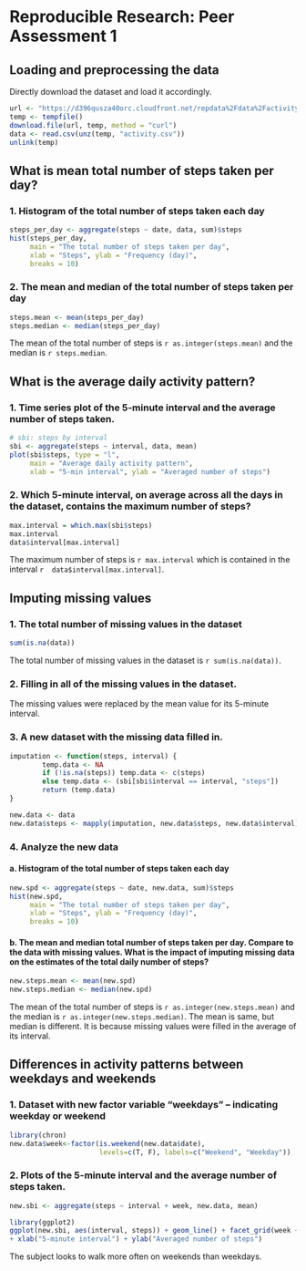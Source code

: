 # Reproducible Research: Peer Assessment 1


## Loading and preprocessing the data
Directly download the dataset and load it accordingly. 

```r
url <- "https://d396qusza40orc.cloudfront.net/repdata%2Fdata%2Factivity.zip"
temp <- tempfile()
download.file(url, temp, method = "curl")
data <- read.csv(unz(temp, "activity.csv"))
unlink(temp)
```

## What is mean total number of steps taken per day?
### 1. Histogram of the total number of steps taken each day

```r
steps_per_day <- aggregate(steps ~ date, data, sum)$steps
hist(steps_per_day,
     main = "The total number of steps taken per day",
     xlab = "Steps", ylab = "Frequency (day)",
     breaks = 10)
```

### 2. The mean and median of the total number of steps taken per day

```r
steps.mean <- mean(steps_per_day)
steps.median <- median(steps_per_day)
```

The mean of the total number of steps is `r as.integer(steps.mean)` and the median is `r steps.median`.


## What is the average daily activity pattern?
### 1. Time series plot of the 5-minute interval and the average number of steps taken.
```r
# sbi: steps by interval
sbi <- aggregate(steps ~ interval, data, mean)
plot(sbi$steps, type = "l",
     main = "Average daily activity pattern",
     xlab = "5-min interval", ylab = "Averaged number of steps")
```

### 2. Which 5-minute interval, on average across all the days in the dataset, contains the maximum number of steps?

```r
max.interval = which.max(sbi$steps)
max.interval
data$interval[max.interval]
```

The maximum number of steps is `r max.interval` which is contained in the interval `r  data$interval[max.interval]`.



## Imputing missing values

### 1. The total number of missing values in the dataset

```r
sum(is.na(data))
```

The total number of missing values in the dataset is `r sum(is.na(data))`.


### 2. Filling in all of the missing values in the dataset. 

The missing values were replaced by the mean value for its 5-minute interval.

### 3. A new dataset with the missing data filled in.

```r

imputation <- function(steps, interval) {
        temp.data <- NA
        if (!is.na(steps)) temp.data <- c(steps)
        else temp.data <- (sbi[sbi$interval == interval, "steps"])
        return (temp.data)
}

new.data <- data
new.data$steps <- mapply(imputation, new.data$steps, new.data$interval)
```

### 4. Analyze the new data

#### a. Histogram of the total number of steps taken each day 

```r
new.spd <- aggregate(steps ~ date, new.data, sum)$steps
hist(new.spd,
     main = "The total number of steps taken per day",
     xlab = "Steps", ylab = "Frequency (day)",
     breaks = 10)
```

#### b. The mean and median total number of steps taken per day. Compare to the data with missing values. What is the impact of imputing missing data on the estimates of the total daily number of steps?

```r
new.steps.mean <- mean(new.spd)
new.steps.median <- median(new.spd)
```

The mean of the total number of steps is `r as.integer(new.steps.mean)` and the median is `r as.integer(new.steps.median)`. The mean is same, but median is different. It is because missing values were filled in the average of its interval.


## Differences in activity patterns between weekdays and weekends

### 1. Dataset with new factor variable "weekdays" -- indicating weekday or weekend

```r
library(chron)
new.data$week<-factor(is.weekend(new.data$date), 
                      levels=c(T, F), labels=c("Weekend", "Weekday"))
```

### 2. Plots of the 5-minute interval and the average number of steps taken.

```r
new.sbi <- aggregate(steps ~ interval + week, new.data, mean)

library(ggplot2)
ggplot(new.sbi, aes(interval, steps)) + geom_line() + facet_grid(week ~ .) 
+ xlab("5-minute interval") + ylab("Averaged number of steps")
```

The subject looks to walk more often on weekends than weekdays. 
